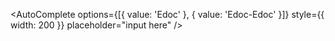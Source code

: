 <AutoComplete
  options={[{ value: 'Edoc' }, { value: 'Edoc-Edoc' }]}
  style={{ width: 200 }}
  placeholder="input here"
/>